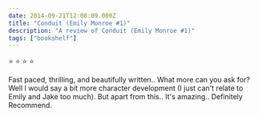 ```yaml
---    
date: 2014-09-21T12:08:09.000Z
title: "Conduit (Emily Monroe #1)"
description: "A review of Conduit (Emily Monroe #1)"
tags: ["bookshelf"]
---   
```

⭐ ⭐ ⭐ ⭐ 

Fast paced, thrilling, and beautifully written.. What more can you ask for? Well I would say a bit more character development (I just can't relate to Emily and Jake too much). But apart from this.. It's amazing.. Definitely Recommend. 